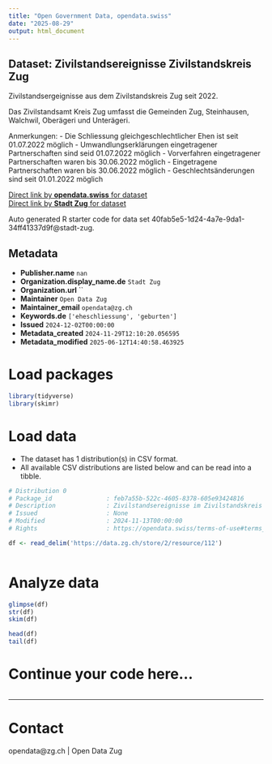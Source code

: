 ```yaml
---
title: "Open Government Data, opendata.swiss"
date: "2025-08-29"
output: html_document
---
```


## Dataset: Zivilstandsereignisse Zivilstandskreis Zug

Zivilstandsergeignisse aus dem Zivilstandskreis Zug seit 2022.

Das Zivilstandsamt Kreis Zug umfasst die Gemeinden Zug, Steinhausen, Walchwil, Oberägeri und Unterägeri.

Anmerkungen:
- Die Schliessung gleichgeschlechtlicher Ehen ist seit 01.07.2022 möglich
- Umwandlungserklärungen eingetragener Partnerschaften sind seid 01.07.2022 möglich
- Vorverfahren eingetragener Partnerschaften waren bis 30.06.2022 möglich
- Eingetragene Partnerschaften waren bis 30.06.2022 möglich
- Geschlechtsänderungen sind seit 01.01.2022 möglich

[Direct link by **opendata.swiss** for dataset](https://opendata.swiss/de/dataset/zivilstandsereignisse-zivilstandskreis-zug)<br>
[Direct link by **Stadt Zug** for dataset](https://www.stadtzug.ch/aemter/82)

Auto generated R starter code for data set 40fab5e5-1d24-4a7e-9da1-34ff41337d9f@stadt-zug.

## Metadata

- **Publisher.name** `nan`
- **Organization.display_name.de** `Stadt Zug`
- **Organization.url** ``
- **Maintainer** `Open Data Zug`
- **Maintainer_email** `opendata@zg.ch`
- **Keywords.de** `['eheschliessung', 'geburten']`
- **Issued** `2024-12-02T00:00:00`
- **Metadata_created** `2024-11-29T12:10:20.056595`
- **Metadata_modified** `2025-06-12T14:40:58.463925`


# Load packages

```r

library(tidyverse)
library(skimr)

```

# Load data

-   The dataset has 1 distribution(s) in CSV format.
-   All available CSV distributions are listed below and can be read into a tibble.

```r

# Distribution 0
# Package_id               : feb7a55b-522c-4605-8378-605e93424816
# Description              : Zivilstandsereignisse im Zivilstandskreis Zug seit 2022
# Issued                   : None
# Modified                 : 2024-11-13T00:00:00
# Rights                   : https://opendata.swiss/terms-of-use#terms_by

df <- read_delim('https://data.zg.ch/store/2/resource/112')



```

# Analyze data

```r

glimpse(df)
str(df)
skim(df)

head(df)
tail(df)

```

# Continue your code here...

```r

```

------------------------------------------------------------------------

# Contact

opendata@zg.ch | Open Data Zug

